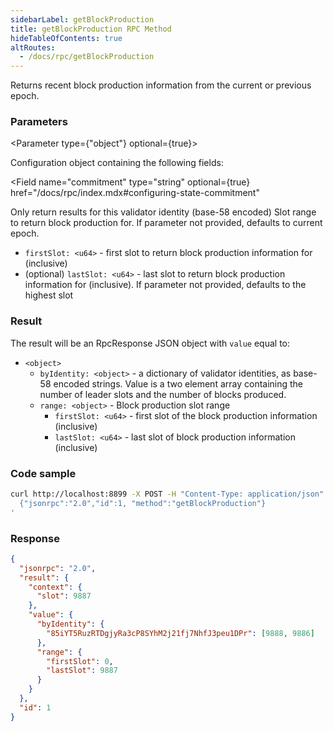 ```yaml
---
sidebarLabel: getBlockProduction
title: getBlockProduction RPC Method
hideTableOfContents: true
altRoutes:
  - /docs/rpc/getBlockProduction
---
```


Returns recent block production information from the current or previous epoch.

<DocSideBySide>

<DocLeftSide>

### Parameters

<Parameter type={"object"} optional={true}>

Configuration object containing the following fields:

<Field
  name="commitment"
  type="string"
  optional={true}
  href="/docs/rpc/index.mdx#configuring-state-commitment"
></Field>

<Field name="identity" type="string" optional={true}>
  Only return results for this validator identity (base-58 encoded)
</Field>

<Field name="range" type="object" optional={true}>
Slot range to return block production for. If parameter not provided, defaults to current epoch.

-   `firstSlot: <u64>` - first slot to return block production information for
    (inclusive)
-   (optional) `lastSlot: <u64>` - last slot to return block production
    information for (inclusive). If parameter not provided, defaults to the
    highest slot

</Field>

</Parameter>

### Result

The result will be an RpcResponse JSON object with `value` equal to:

-   `<object>`
    -   `byIdentity: <object>` - a dictionary of validator identities, as base-58
        encoded strings. Value is a two element array containing the number of
        leader slots and the number of blocks produced.
    -   `range: <object>` - Block production slot range
        -   `firstSlot: <u64>` - first slot of the block production information
            (inclusive)
        -   `lastSlot: <u64>` - last slot of block production information (inclusive)

</DocLeftSide>

<DocRightSide>

### Code sample

```bash
curl http://localhost:8899 -X POST -H "Content-Type: application/json" -d '
  {"jsonrpc":"2.0","id":1, "method":"getBlockProduction"}
'
```

### Response

```json
{
  "jsonrpc": "2.0",
  "result": {
    "context": {
      "slot": 9887
    },
    "value": {
      "byIdentity": {
        "85iYT5RuzRTDgjyRa3cP8SYhM2j21fj7NhfJ3peu1DPr": [9888, 9886]
      },
      "range": {
        "firstSlot": 0,
        "lastSlot": 9887
      }
    }
  },
  "id": 1
}
```

</DocRightSide>
</DocSideBySide>
